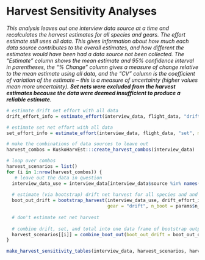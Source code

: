 
# Harvest Sensitivity Analyses {-}

::: {.small data-latex=""}
_This analysis leaves out one interview data source at a time and recalculates the harvest estimates for all species and gears. The effort estimate still uses all data. This gives information about how much each data source contributes to the overall estimates, and how different the estimates would have been had a data source not been collected. The "Estimate" column shows the mean estimate and 95% confidence interval in parentheses, the "% Change" column gives a measure of change relative to the mean estimate using all data, and the "CV" column is the coefficient of variation of the estimate -- this is a measure of uncertainty (higher values mean more uncertainty). **Set nets were excluded from the harvest estimates because the data were deemed insufficient to produce a reliable estimate**._
:::

```r
# estimate drift net effort with all data
drift_effort_info = estimate_effort(interview_data, flight_data, "drift", method = "dbl_exp")

# estimate set net effort with all data
set_effort_info = estimate_effort(interview_data, flight_data, "set", method = "max_per_stratum")

# make the combinations of data sources to leave out
harvest_combos = KuskoHarvEst:::create_harvest_combos(interview_data)

# loop over combos
harvest_scenarios = list()
for (i in 1:nrow(harvest_combos)) {
   # leave out the data in question
  interview_data_use = interview_data[interview_data$source %in% names(harvest_combos)[which(unlist(harvest_combos[i,]))],]
  
  # estimate (via bootstrap) drift net harvest for all species and and strata
  boot_out_drift = bootstrap_harvest(interview_data_use, drift_effort_info,
                                     gear = "drift", n_boot = params$n_boot, stratify_interviews = TRUE)
  
  # don't estimate set net harvest
  
  # combine drift, set, and total into one data frame of bootstrap output
  harvest_scenarios[[i]] = combine_boot_out(boot_out_drift = boot_out_drift, boot_out_set = NULL)
}

make_harvest_sensitivity_tables(interview_data, harvest_scenarios, harvest_combos)
```
